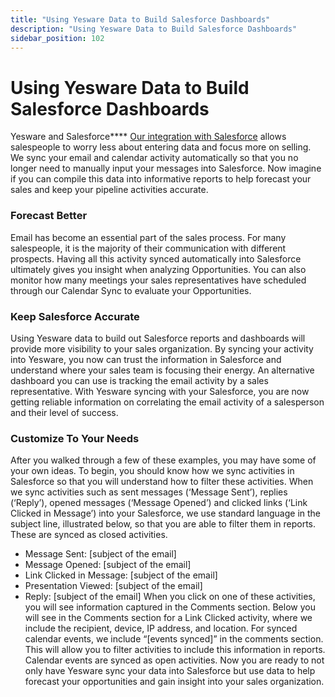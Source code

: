 ```yaml
---
title: "Using Yesware Data to Build Salesforce Dashboards"
description: "Using Yesware Data to Build Salesforce Dashboards"
sidebar_position: 102
---
```


# Using Yesware Data to Build Salesforce Dashboards

Yesware and Salesforce****
[Our integration with Salesforce](https://www.yesware.com/salesforce-integration/) allows salespeople to worry less about entering data and focus more on selling. We sync your email and calendar activity automatically so that you no longer need to manually input your messages into Salesforce. Now imagine if you can compile this data into informative reports to help forecast your sales and keep your pipeline activities accurate.
### Forecast Better
Email has become an essential part of the sales process. For many salespeople, it is the majority of their communication with different prospects. Having all this activity synced automatically into Salesforce ultimately gives you insight when analyzing Opportunities.
You can also monitor how many meetings your sales representatives have scheduled through our Calendar Sync to evaluate your Opportunities.
### Keep Salesforce Accurate
Using Yesware data to build out Salesforce reports and dashboards will provide more visibility to your sales organization. By syncing your activity into Yesware, you now can trust the information in Salesforce and understand where your sales team is focusing their energy.
An alternative dashboard you can use is tracking the email activity by a sales representative. With Yesware syncing with your Salesforce, you are now getting reliable information on correlating the email activity of a salesperson and their level of success.
### Customize To Your Needs
After you walked through a few of these examples, you may have some of your own ideas. To begin, you should know how we sync activities in Salesforce so that you will understand how to filter these activities. When we sync activities such as sent messages (‘Message Sent’), replies (‘Reply’), opened messages (‘Message Opened’) and clicked links (‘Link Clicked in Message’) into your Salesforce, we use standard language in the subject line, illustrated below, so that you are able to filter them in reports. These are synced as closed activities.
- Message Sent: [subject of the email]
- Message Opened: [subject of the email]
- Link Clicked in Message: [subject of the email]
- Presentation Viewed: [subject of the email]
- Reply: [subject of the email]
When you click on one of these activities, you will see information captured in the Comments section. Below you will see in the Comments section for a Link Clicked activity, where we include the recipient, device, IP address, and location.
For synced calendar events, we include “[events synced]” in the comments section. This will allow you to filter activities to include this information in reports. Calendar events are synced as open activities.
Now you are ready to not only have Yesware sync your data into Salesforce but use data to help forecast your opportunities and gain insight into your sales organization.